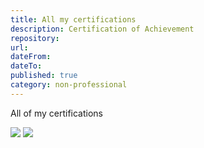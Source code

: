 ```yaml
---
title: All my certifications
description: Certification of Achievement
repository: 
url: 
dateFrom: 
dateTo: 
published: true
category: non-professional
---
```



All of my certifications

![](https://github.com/yafiazka/web/blob/main/public/img/linggo.jpg)
![](https://github.com/yafiazka/web/blob/main/public/img/sertifikat_literasi_digital.jpg)
